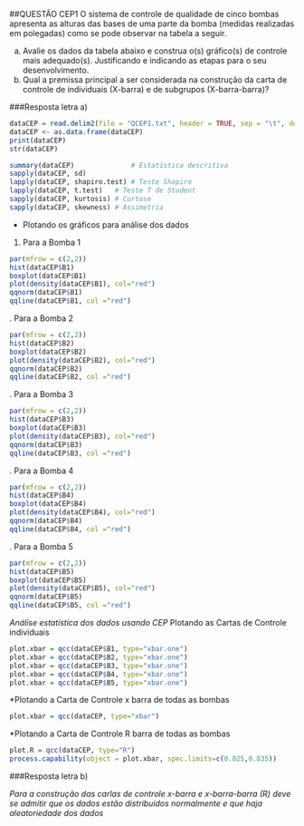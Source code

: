 ##QUESTÃO CEP1
O sistema de controle de qualidade de cinco bombas apresenta as alturas das bases de uma parte da bomba (medidas realizadas em polegadas) como se pode observar na tabela a seguir.

a) Avalie os dados da tabela abaixo e construa o(s) gráfico(s) de controle mais adequado(s). Justificando e indicando as etapas para o seu desenvolvimento.
b) Qual a premissa principal a ser considerada na construção da carta de controle de individuais (X-barra) e de subgrupos (X-barra-barra)?

###Resposta letra a)
```r
dataCEP = read.delim2(file = "QCEP1.txt", header = TRUE, sep = "\t", dec = ",")
dataCEP <- as.data.frame(dataCEP)
print(dataCEP)
str(dataCEP)
```
```r
summary(dataCEP)              # Estatistica descritiva    
sapply(dataCEP, sd)
lapply(dataCEP, shapiro.test) # Teste Shapiro
lapply(dataCEP, t.test)   # Teste T de Student
sapply(dataCEP, kurtosis) # Curtose
sapply(dataCEP, skewness) # Assimetria
```

* Plotando os gráficos para análise dos dados

1. Para a Bomba 1

```r
par(mfrow = c(2,2))
hist(dataCEP$B1)
boxplot(dataCEP$B1)
plot(density(dataCEP$B1), col="red")
qqnorm(dataCEP$B1)
qqline(dataCEP$B1, col ="red")
```
\newpage
2. Para a Bomba 2

```r
par(mfrow = c(2,2))
hist(dataCEP$B2)
boxplot(dataCEP$B2)
plot(density(dataCEP$B2), col="red")
qqnorm(dataCEP$B2)
qqline(dataCEP$B2, col ="red")
```
\newpage
3. Para a Bomba 3

```r
par(mfrow = c(2,2))
hist(dataCEP$B3)
boxplot(dataCEP$B3)
plot(density(dataCEP$B3), col="red")
qqnorm(dataCEP$B3)
qqline(dataCEP$B3, col ="red")
```
\newpage
4. Para a Bomba 4

```r
par(mfrow = c(2,2))
hist(dataCEP$B4)
boxplot(dataCEP$B4)
plot(density(dataCEP$B4), col="red")
qqnorm(dataCEP$B4)
qqline(dataCEP$B4, col ="red")
```
\newpage
4. Para a Bomba 5

```r
par(mfrow = c(2,2))
hist(dataCEP$B5)
boxplot(dataCEP$B5)
plot(density(dataCEP$B5), col="red")
qqnorm(dataCEP$B5)
qqline(dataCEP$B5, col ="red")
```

\newpage
*Análise estatística dos dados usando CEP
*Plotando as Cartas de Controle individuais

```r
plot.xbar = qcc(dataCEP$B1, type="xbar.one")
plot.xbar = qcc(dataCEP$B2, type="xbar.one")
plot.xbar = qcc(dataCEP$B3, type="xbar.one")
plot.xbar = qcc(dataCEP$B4, type="xbar.one")
plot.xbar = qcc(dataCEP$B5, type="xbar.one")
```

*Plotando a Carta de Controle x barra de todas as bombas
```r
plot.xbar = qcc(dataCEP, type="xbar")
```

*Plotando a Carta de Controle R barra de todas as bombas 
```r
plot.R = qcc(dataCEP, type="R")
process.capability(object = plot.xbar, spec.limits=c(0.825,0.835))
```

###Resposta letra b)

*Para a construção das carlas de controle x-barra e x-barra-barra (R) deve se admitir que os dados estão distribuidos normalmente e que haja aleatoriedade dos dados*

\newpage
